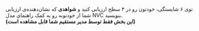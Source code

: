 
توی ۶ شایستگی، خودتون رو در ۴ سطح ارزیابی کنید و **شواهدی** که نشان‌دهنده‌ی ارزیابی شما از خودتونه رو به کمک <TextLink to="/guide">راهنمای مدل NVC</TextLink>
بنویسید.  
**(این بخش فقط توسط مدیر مستقیم شما قابل مشاهده است)**
